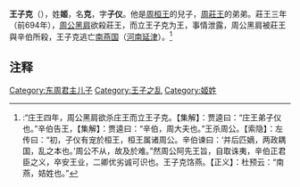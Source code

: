 '''王子克'''（{{bd|?||?|catIdx=姬}}），姓'''姬'''，名'''克'''，字'''子仪'''。他是[[周桓王|周桓王]]的兒子，[[周莊王|周莊王]]的弟弟。莊王三年（前694年），[[周桓公|周公黑肩]]欲殺莊王，而立王子克为王，事情泄露，周公黑肩被莊王與辛伯所殺，王子克逃亡[[南燕国|南燕国]]（[[河南|河南]][[延津|延津]]）。<ref>{{Wikisource history|史記|004|周本紀}}:“庄王四年，周公黑肩欲杀庄王而立王子克。【集解】：贾逵曰：“庄王弟子仪也。”辛伯告王，【集解】：贾逵曰：“辛伯，周大夫也。”王杀周公。【索隐】：左传曰：“初，子仪有宠於桓王，桓王属诸周公。辛伯谏曰：‘并后匹嫡，两政耦国，乱之本也。’周公不从，故及於难。”然周公阿先王旨，自取诛夷，辛伯正君臣之义，卒安王业，二卿优劣诚可识也。王子克饹燕。【正义】：杜预云：“南燕，姞姓也。”</ref>

==注释==
{{Reflist}}

[[Category:东周君主儿子|Category:东周君主儿子]]
[[Category:王子之乱|Category:王子之乱]]
[[Category:姬姓|Category:姬姓]]